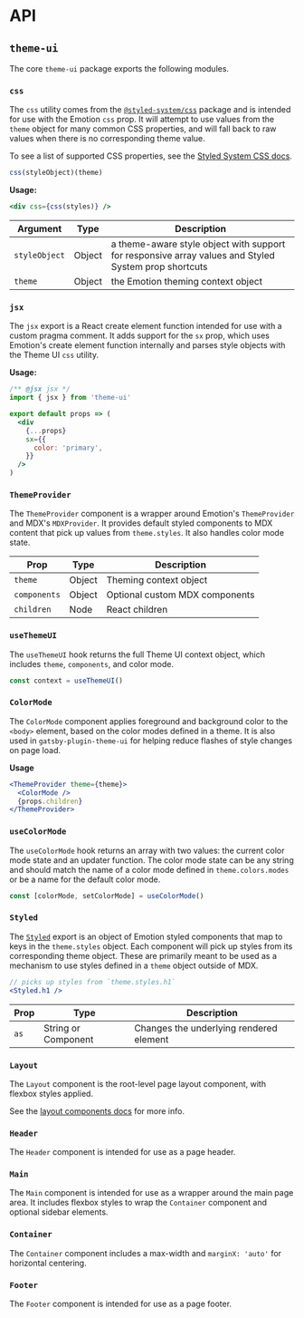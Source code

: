 

# API

## `theme-ui`

The core `theme-ui` package exports the following modules.

### `css`

The `css` utility comes from the [`@styled-system/css`][styled-system/css] package and is intended for use with the Emotion `css` prop.
It will attempt to use values from the `theme` object for many common CSS properties, and will fall back to raw values when there is no corresponding theme value.

To see a list of supported CSS properties, see the [Styled System CSS docs](https://styled-system.com/css/#theme-keys).

```js
css(styleObject)(theme)
```

**Usage:**

```jsx
<div css={css(styles)} />
```

| Argument      | Type   | Description                                                                                          |
| ------------- | ------ | ---------------------------------------------------------------------------------------------------- |
| `styleObject` | Object | a theme-aware style object with support for responsive array values and Styled System prop shortcuts |
| `theme`       | Object | the Emotion theming context object                                                                   |

### `jsx`

The `jsx` export is a React create element function intended for use with a custom pragma comment.
It adds support for the `sx` prop, which uses Emotion's create element function internally and parses style objects with the Theme UI `css` utility.

**Usage:**

```jsx
/** @jsx jsx */
import { jsx } from 'theme-ui'

export default props => (
  <div
    {...props}
    sx={{
      color: 'primary',
    }}
  />
)
```

### `ThemeProvider`

The `ThemeProvider` component is a wrapper around Emotion's `ThemeProvider` and MDX's `MDXProvider`.
It provides default styled components to MDX content that pick up values from `theme.styles`.
It also handles color mode state.

| Prop         | Type   | Description                    |
| ------------ | ------ | ------------------------------ |
| `theme`      | Object | Theming context object         |
| `components` | Object | Optional custom MDX components |
| `children`   | Node   | React children                 |

### `useThemeUI`

The `useThemeUI` hook returns the full Theme UI context object, which includes `theme`, `components`, and color mode.

```js
const context = useThemeUI()
```

### `ColorMode`

The `ColorMode` component applies foreground and background color to the `<body>` element, based on the color modes defined in a theme.
It is also used in `gatsby-plugin-theme-ui` for helping reduce flashes of style changes on page load.

**Usage**

```jsx
<ThemeProvider theme={theme}>
  <ColorMode />
  {props.children}
</ThemeProvider>
```

### `useColorMode`

The `useColorMode` hook returns an array with two values: the current color mode state and an updater function.
The color mode state can be any string and should match the name of a color mode defined in `theme.colors.modes` or be a name for the default color mode.

```js
const [colorMode, setColorMode] = useColorMode()
```

### `Styled`

The [`Styled`](/styled) export is an object of Emotion styled components that map to keys in the `theme.styles` object.
Each component will pick up styles from its corresponding theme object.
These are primarily meant to be used as a mechanism to use styles defined in a `theme` object outside of MDX.

```jsx
// picks up styles from `theme.styles.h1`
<Styled.h1 />
```

| Prop | Type                | Description                             |
| ---- | ------------------- | --------------------------------------- |
| `as` | String or Component | Changes the underlying rendered element |

<!-- under consideration for deprecation
### `Box`
### `Flex`

The `Flex` component is an extension of the `Box` component with `display: 'flex'` applied.
-->

### `Layout`

The `Layout` component is the root-level page layout component, with flexbox styles applied.

See the [layout components docs](/layout) for more info.

### `Header`

The `Header` component is intended for use as a page header.

### `Main`

The `Main` component is intended for use as a wrapper around the main page area.
It includes flexbox styles to wrap the `Container` component and optional sidebar elements.

### `Container`

The `Container` component includes a max-width and `marginX: 'auto'` for horizontal centering.

### `Footer`

The `Footer` component is intended for use as a page footer.

[styled-system/css]: https://styled-system.com/css
